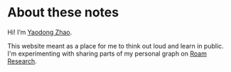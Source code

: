 # About these notes

Hi! I’m [Yaodong Zhao](https://yaodong.org).

This website meant as a place for me to think out loud and learn in public.
I'm experimenting with sharing parts of my personal graph on [Roam Research](https://roamresearch.com/).
